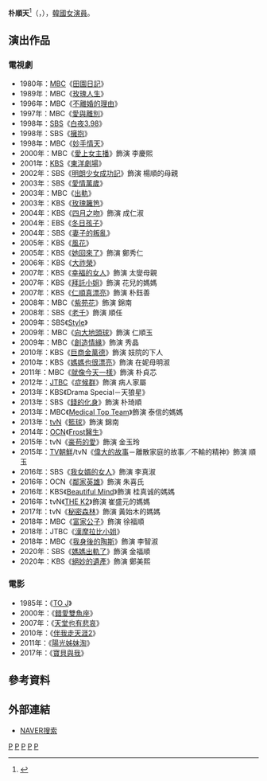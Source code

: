 {{藝人
|姓名 = 朴順天
|類型 = 女演員
|圖片 = 
|圖片尺寸 = 
|圖片簡介 = 
|本名 = 
|外文名 = 박순천
|外文 = ko
|羅馬拼音 = Park Sun Cheon
|英文名 =
|暱稱 =
|其他藝名 = 
|國籍 = {{KOR}}
|出生日期 = {{birth_date_and_age|1961|2|19}}
|出生地點 = {{KOR}}[[全羅北道|全羅北道]][[錦山郡|錦山郡]]
|宗教信仰 = 
|語言 = [[韓語|韓語]]
|職業 = [[演員|演員]]
|教育程度 = [[首爾藝術大學|首爾藝術大學]]戲劇系
|出道作品 = 
|出道日期 = 1981年
|代表作品 = 
|活躍年代 =
|唱片公司 = 
|經紀公司 = 
|相關團體 = 
|網站 = 
}}

'''朴順天'''<ref>{{Cite news|url=https://newslibrary.naver.com/viewer/index.nhn?articleId=1986042600099212003&editNo=2&printCount=1&publishDate=1986-04-26&officeId=00009&pageNo=12&printNo=6199&publishType=00020|title=미니인터뷰 「田園日記」막내며느리役 朴順天|publisher={{lk|每日經濟新聞 (韓國)|매일경제신문|每日經濟}}|date=1986-04-26|accessdate=2021-09-06|archive-date=2021-09-06|archive-url=https://web.archive.org/web/20210906043541/https://newslibrary.naver.com/viewer/index.nhn?articleId=1986042600099212003&editNo=2&printCount=1&publishDate=1986-04-26&officeId=00009&pageNo=12&printNo=6199&publishType=00020|dead-url=no}}</ref>（{{lang-ko|'''박순천'''}}，{{bd|1961年|2月19日}}），[[韓國|韓國]][[女演員|女演員]]。

== 演出作品 ==
=== 電視劇 ===
*1980年：[[文化廣播_(韓國)|MBC]]《[[田園日記_(電視劇)|田園日記]]》
*1989年：MBC《[[玫瑰人生_(韓國電視劇)|玫瑰人生]]》
*1996年：MBC《[[不離婚的理由|不離婚的理由]]》
*1997年：MBC《[[愛與離別|愛與離別]]》
*1998年：[[SBS_(韓國)|SBS]]《[[白夜3.98|白夜3.98]]》
*1998年：SBS《[[擁抱_(韓國電視劇)|擁抱]]》
*1998年：MBC《[[妙手情天|妙手情天]]》
*2000年：MBC《[[愛上女主播_(韓國電視劇)|愛上女主播]]》飾演 李慶熙
*2001年：[[韓國放送公社|KBS]]《[[東洋劇場|東洋劇場]]》
*2002年：SBS《[[明朗少女成功記|明朗少女成功記]]》飾演 楊順的母親
*2003年：SBS《[[愛情萬歲_(電視劇)|愛情萬歲]]》
*2003年：MBC《[[出軌_(韓國電視劇)|出軌]]》
*2003年：KBS《[[玫瑰籬笆|玫瑰籬笆]]》
*2004年：KBS《[[四月之吻|四月之吻]]》飾演 成仁淑
*2004年：EBS《[[冬日孩子|冬日孩子]]》
*2004年：SBS《[[妻子的叛亂|妻子的叛亂]]》
*2005年：KBS《[[風花_(韓國電視劇)|風花]]》
*2005年：KBS《[[她回來了|她回來了]]》飾演 鄭秀仁
*2006年：KBS《[[大祚榮_(電視劇)|大祚榮]]》
*2007年：KBS《[[幸福的女人|幸福的女人]]》飾演 太燮母親
*2007年：KBS《[[拜託小姐|拜託小姐]]》飾演 花兒的媽媽
*2007年：KBS《[[仁順真漂亮|仁順真漂亮]]》飾演 朴鈺善
*2008年：MBC《[[紫苑花_(電視劇)|紫苑花]]》飾演 錦南
*2008年：SBS《[[老千_(電視劇)|老千]]》飾演 順任
*2009年：SBS《[[Style_(韓國電視劇)|Style]]》
*2009年：MBC《[[向大地頭球|向大地頭球]]》飾演 仁順玉
*2009年：MBC《[[創造情緣|創造情緣]]》飾演 秀晶
*2010年：KBS《[[巨商金萬德|巨商金萬德]]》飾演 妓院的下人
*2010年：KBS《[[媽媽也很漂亮|媽媽也很漂亮]]》飾演 在妮母明淑
*2011年：MBC《[[就像今天一樣|就像今天一樣]]》飾演 朴貞芯
*2012年：[[JTBC|JTBC]]《[[症候群_(電視劇)|症候群]]》飾演 病人家屬
*2013年：KBS《Drama Special－天狼星》
*2013年：SBS《[[錢的化身|錢的化身]]》飾演 朴琦順
*2013年：MBC《[[Medical_Top_Team|Medical Top Team]]》飾演 泰信的媽媽
*2013年：[[tvN|tvN]]《[[籃球_(電視劇)|籃球]]》飾演 錦南
*2014年：[[OCN|OCN]]《[[Frost醫生|Frost醫生]]》
*2015年：tvN《[[豪苟的愛|豪苟的愛]]》飾演 金玉玲
*2015年：[[TV朝鮮|TV朝鮮]]/tvN《[[偉大的故事|偉大的故事]]－離散家庭的故事／不輸的精神》飾演 順玉
*2016年：SBS《[[我女婿的女人|我女婿的女人]]》飾演 李真淑
*2016年：OCN《[[鄰家英雄|鄰家英雄]]》飾演 朱喜氏
*2016年：KBS《[[Beautiful_Mind|Beautiful Mind]]》飾演 桂真诚的媽媽
*2016年：tvN《[[THE_K2|THE K2]]》飾演 崔盛元的媽媽
*2017年：tvN《[[秘密森林|秘密森林]]》飾演 黃始木的媽媽
*2018年：MBC《[[富家公子|富家公子]]》飾演 徐福順
*2018年：JTBC《[[漢摩拉比小姐|漢摩拉比小姐]]》
*2018年：MBC《[[我身後的陶斯|我身後的陶斯]]》飾演 李智淑
*2020年：SBS《[[媽媽出軌了|媽媽出軌了]]》飾演 金福順
*2020年：KBS《[[絕妙的遺產|絕妙的遺產]]》飾演 鄭美熙

=== 電影 ===
*1985年：《[[TO_J|TO J]]》
*2000年：《[[錯愛雙魚座_(電影)|錯愛雙魚座]]》
*2007年：《[[天堂也有悲哀|天堂也有悲哀]]》
*2010年：《[[伴我走天涯2|伴我走天涯2]]》
*2011年：《[[陽光姊妹淘|陽光姊妹淘]]》
*2017年：《[[寶貝與我|寶貝與我]]》

== 參考資料 ==
{{reflist}}

== 外部連結 ==
*[http://movie.naver.com/movie/bi/pi/basic.nhn?code=7934 NAVER搜索] {{Wayback|url=http://movie.naver.com/movie/bi/pi/basic.nhn?code=7934 |date=20200602133555 }}{{ko}}

[[Category:韓國電視演員|P]]
[[Category:韓國電影演員|P]]
[[Category:首爾藝術大學校友|P]]
[[Category:濟州特別自治道出身人物|P]]
[[Category:朴姓|P]]